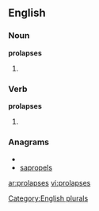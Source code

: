 
==English==

===Noun===
'''prolapses'''

# {{plural of |[[prolapse]]}}

===Verb===
'''prolapses'''

# {{third-person singular of|[[prolapse]]}}

===Anagrams===
* {{alphagram|aelopprss}}
* [[sapropels#English|sapropels]]

[[Category:English plurals]]

[[ar:prolapses]]
[[vi:prolapses]]